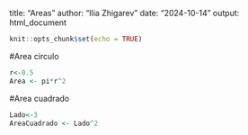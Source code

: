 title: "Areas"
author: "Ilia Zhigarev"
date: "2024-10-14"
output: html_document

```r
knit::opts_chunk$set(echo = TRUE)
```

#Area circulo

```r
r<-0.5
Area <- pi*r^2
```
#Area cuadrado
```r
Lado<-3
AreaCuadrado <- Lado^2
```

